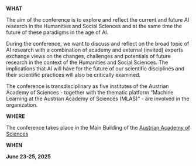 **WHAT**

The aim of the conference is to explore and reflect the current and future AI research in the Humanities and Social Sciences and at the same time the future of these paradigms in the age of AI.

During the conference, we want to discuss and reflect on the broad topic of AI research with a combination of academy and external (invited) experts exchange views on the changes, challenges and potentials of future research in the context of the Humanities and Social Sciences. The implications that AI will have for the future of our scientific disciplines and their scientific practices will also be critically examined. 

The conference is transdisciplinary as five institutes of the Austrian Academy of Sciences - together with the thematic platform “Machine Learning at the Austrian Academy of Sciences (MLAS)” - are involved in the organization.

**WHERE**

The conference takes place in the Main Building of the [Austrian Academy of Sciences](https://www.oeaw.ac.at/) &#x20;

**WHEN**

**June 23-25, 2025**
